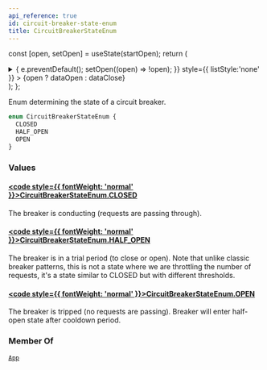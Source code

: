 ```yaml
---
api_reference: true
id: circuit-breaker-state-enum
title: CircuitBreakerStateEnum
---
```






const [open, setOpen] = useState(startOpen);
return (
<details {...(open ? { open: true } : {})} className="details" style={{ border:'none', boxShadow:'none', background:'var(--ifm-background-color)' }}>
<summary
onClick={(e) => {
e.preventDefault();
setOpen((open) => !open);
}}
style={{ listStyle:'none' }} >
{open ? dataOpen : dataClose}
</summary>
{open && children}
</details>
);
};

Enum determining the state of a circuit breaker.

```graphql
enum CircuitBreakerStateEnum {
  CLOSED
  HALF_OPEN
  OPEN
}
```

### Values

#### [<code style={{ fontWeight: 'normal' }}>CircuitBreakerStateEnum.<b>CLOSED</b></code>](#)

The breaker is conducting (requests are passing through).

#### [<code style={{ fontWeight: 'normal' }}>CircuitBreakerStateEnum.<b>HALF_OPEN</b></code>](#)

The breaker is in a trial period (to close or open). Note that unlike classic breaker patterns, this is not a state where we are throttling the number of requests, it's a state similar to CLOSED but with different thresholds.

#### [<code style={{ fontWeight: 'normal' }}>CircuitBreakerStateEnum.<b>OPEN</b></code>](#)

The breaker is tripped (no requests are passing). Breaker will enter half-open state after cooldown period.

### Member Of

[`App`](../../../api-reference/apps/objects/app.mdx) <Badge class="badge badge--secondary" text="object"/>
